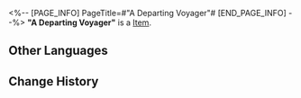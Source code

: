 <%-- [PAGE_INFO]
PageTitle=#"A Departing Voyager"#
[END_PAGE_INFO] --%>
{{Item Infobox
|title       = "A Departing Voyager"
|id          = 140266
|image       = Item A Departing Voyager.png
|type        = 
|invCategory = Missions
|rarity      = 3
|effect      = 
|description = A scene you photographed. It seems to be that of a father and son parting.
}}
{{Description|1=''"I'm going to buy some oranges for you. Stay here and don't wander off, okay?"''}}
'''"A Departing Voyager"''' is a [[Item]].

==Other Languages==
{{Other Languages
|en   = "A Departing Voyager"
|zhs  = 「告别家人的远行者」
|zht  = 「告別家人的遠行者」
|ja   = 「家族と別れて遠くへ行く者」
|ko   = 「가족과 작별하는 먼 길의 여행자」
|es   = "Un viajero se despide de su familia"
|fr   = « Départ du voyageur »
|ru   = «Прощание путешественника»
|th   = "นักเดินทางที่ต้องจากลาครอบครัว"
|vi   = "Nhà Du Hành Từ Biệt Người Nhà"
|de   = „Ein Reisender nimmt Abschied von seiner Familie“
|id   = "Pelancong yang Meninggalkan Keluarganya"
|pt   = "Um Viajante de Partida"
}}

==Change History==
{{Change History|2.0}}